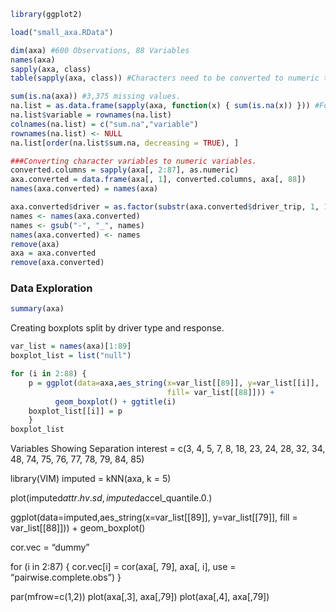 ```r
library(ggplot2)
```

```r
load("small_axa.RData")

dim(axa) #600 Observations, 88 Variables
names(axa)
sapply(axa, class)
table(sapply(axa, class)) #Characters need to be converted to numeric type.

sum(is.na(axa)) #3,375 missing values.
na.list = as.data.frame(sapply(axa, function(x) { sum(is.na(x)) })) #Focused in certain variables.
na.list$variable = rownames(na.list)
colnames(na.list) = c("sum.na","variable")
rownames(na.list) <- NULL
na.list[order(na.list$sum.na, decreasing = TRUE), ]

###Converting character variables to numeric variables.
converted.columns = sapply(axa[, 2:87], as.numeric)
axa.converted = data.frame(axa[, 1], converted.columns, axa[, 88])
names(axa.converted) = names(axa) 

axa.converted$driver = as.factor(substr(axa.converted$driver_trip, 1, 1))
names <- names(axa.converted)
names <- gsub("-", "_", names)
names(axa.converted) <- names
remove(axa)
axa = axa.converted
remove(axa.converted)
```

### Data Exploration 
```r
summary(axa)
```

Creating boxplots split by driver type and response.
```r

var_list = names(axa)[1:89]
boxplot_list = list("null")

for (i in 2:88) {
    p = ggplot(data=axa,aes_string(x=var_list[[89]], y=var_list[[i]],
                                   fill= var_list[[88]])) + 
          geom_boxplot() + ggtitle(i)                   
    boxplot_list[[i]] = p
    }
boxplot_list
```

Variables Showing Separation
interest = c(3, 4, 5, 7, 8, 18, 23, 24, 28, 32, 34, 48, 74, 75, 76, 77, 78, 79, 84, 85)


library(VIM)
imputed = kNN(axa, k = 5)

plot(imputed$attr.hv.sd, imputed$accel_quantile.0.)

ggplot(data=imputed,aes_string(x=var_list[[89]], y=var_list[[79]], fill = var_list[[88]])) +
geom_boxplot()

cor.vec = "dummy"

for (i in 2:87) {
cor.vec[i] = cor(axa[, 79], axa[, i], use = "pairwise.complete.obs")
} 

par(mfrow=c(1,2))
plot(axa[,3], axa[,79])
plot(axa[,4], axa[,79])

